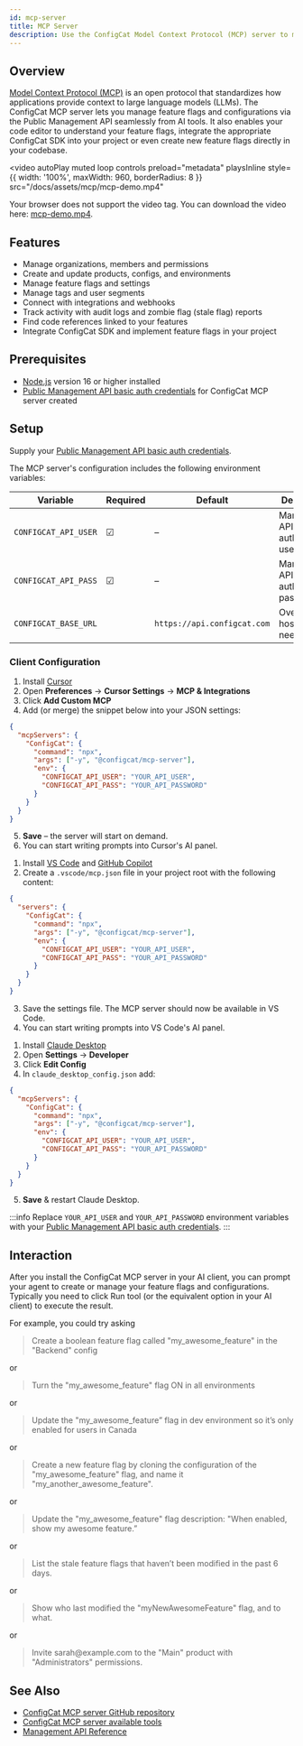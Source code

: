 ```yaml
---
id: mcp-server
title: MCP Server
description: Use the ConfigCat Model Context Protocol (MCP) server to manage feature flags & configs via the Public Management API directly from AI tools.
---
```



## Overview

[Model Context Protocol (MCP)](https://modelcontextprotocol.io/docs/getting-started/intro) is an open protocol that standardizes how applications provide context to large language models (LLMs).
The ConfigCat MCP server lets you manage feature flags and configurations via the Public Management API seamlessly from AI tools.
It also enables your code editor to understand your feature flags, integrate the appropriate ConfigCat SDK into your project or even create new feature flags directly in your codebase.

<video
  autoPlay
  muted
  loop
  controls
  preload="metadata"
  playsInline
  style={{ width: '100%', maxWidth: 960, borderRadius: 8 }}
  src="/docs/assets/mcp/mcp-demo.mp4"
>
  Your browser does not support the video tag. You can download the video here:
  <a href="/docs/assets/mcp/mcp-demo.mp4">mcp-demo.mp4</a>.
</video>

## Features

- Manage organizations, members and permissions
- Create and update products, configs, and environments
- Manage feature flags and settings
- Manage tags and user segments
- Connect with integrations and webhooks
- Track activity with audit logs and zombie flag (stale flag) reports
- Find code references linked to your features
- Integrate ConfigCat SDK and implement feature flags in your project

## Prerequisites

- [Node.js](https://nodejs.org) version 16 or higher installed
- [Public Management API basic auth credentials](https://app.configcat.com/my-account/public-api-credentials) for ConfigCat MCP server created

## Setup

Supply your [Public Management API basic auth credentials](https://app.configcat.com/my-account/public-api-credentials).

The MCP server's configuration includes the following environment variables:

| Variable | Required | Default | Description |
| -------- | -------- | ------- | ----------- |
| `CONFIGCAT_API_USER` | &#9745; | – | Management API basic auth username. |
| `CONFIGCAT_API_PASS` | &#9745; | – | Management API basic auth password. |
| `CONFIGCAT_BASE_URL` |  | `https://api.configcat.com` | Override API host (rarely needed). |

### Client Configuration

<Tabs>
  <TabItem value="cursor" label="Cursor" default>

1. Install [Cursor](https://cursor.com/)
2. Open **Preferences** → **Cursor Settings** → **MCP & Integrations**
3. Click **Add Custom MCP**
4. Add (or merge) the snippet below into your JSON settings:

```json
{
  "mcpServers": {
    "ConfigCat": {
      "command": "npx",
      "args": ["-y", "@configcat/mcp-server"],
      "env": {
        "CONFIGCAT_API_USER": "YOUR_API_USER",
        "CONFIGCAT_API_PASS": "YOUR_API_PASSWORD"
      }
    }
  }
}
```
5. **Save** – the server will start on demand.
6. You can start writing prompts into Cursor's AI panel.
  
  </TabItem>
  <TabItem value="vscode" label="Visual Studio Code">

1. Install [VS Code](https://code.visualstudio.com/) and [GitHub Copilot](https://code.visualstudio.com/docs/copilot/setup)
2. Create a `.vscode/mcp.json` file in your project root with the following content:

```json
{
  "servers": {
    "ConfigCat": {
      "command": "npx",
      "args": ["-y", "@configcat/mcp-server"],
      "env": {
        "CONFIGCAT_API_USER": "YOUR_API_USER",
        "CONFIGCAT_API_PASS": "YOUR_API_PASSWORD"
      }
    }
  }
}
```
3. Save the settings file. The MCP server should now be available in VS Code.
4. You can start writing prompts into VS Code's AI panel.

  </TabItem>
  <TabItem value="claude" label="Claude Desktop">

1. Install [Claude Desktop](https://claude.ai/download)
2. Open **Settings** → **Developer**
3. Click **Edit Config**
4. In `claude_desktop_config.json` add:

```json
{
  "mcpServers": {
    "ConfigCat": {
      "command": "npx",
      "args": ["-y", "@configcat/mcp-server"],
      "env": {
        "CONFIGCAT_API_USER": "YOUR_API_USER",
        "CONFIGCAT_API_PASS": "YOUR_API_PASSWORD"
      }
    }
  }
}
```
5. **Save** & restart Claude Desktop.

  </TabItem>
</Tabs>

:::info
Replace `YOUR_API_USER` and `YOUR_API_PASSWORD` environment variables with your [Public Management API basic auth credentials](https://app.configcat.com/my-account/public-api-credentials).
:::

## Interaction

After you install the ConfigCat MCP server in your AI client, you can prompt your agent to create or manage your feature flags and configurations.
Typically you need to click Run tool (or the equivalent option in your AI client) to execute the result.

For example, you could try asking

> Create a boolean feature flag called "my_awesome_feature" in the "Backend" config

or

> Turn the "my_awesome_feature" flag ON in all environments

or

> Update the "my_awesome_feature” flag in dev environment so it’s only enabled for users in Canada

or 

> Create a new feature flag by cloning the configuration of the "my_awesome_feature" flag, and name it "my_another_awesome_feature".

or

> Update the "my_awesome_feature" flag description: "When enabled, show my awesome feature.”

or

> List the stale feature flags that haven’t been modified in the past 6 days.

or 

> Show who last modified the "myNewAwesomeFeature" flag, and to what.

or

> Invite <span>sarah</span>@<span>example.com</span> to the "Main" product with "Administrators" permissions.

## See Also

- [ConfigCat MCP server GitHub repository](https://github.com/configcat/mcp-server)
- [ConfigCat MCP server available tools](https://github.com/configcat/mcp-server?tab=readme-ov-file#available-tools)
- [Management API Reference](/api/reference/configcat-public-management-api/)
